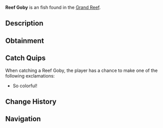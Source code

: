 {{FishInfobox
|image          = Reef Goby.png
|rarity         = Uncommon
|sea            = First Sea
|location       = [[Grand Reef]]
|sublocation    = 
|sources        = Fishing Rod
|radar_location = 
|xp             = 150
|weather        = 
|time           = 
|season         = 
|bait           = Worm
|base_weight    = 3
|base_value     = 200
|weight_range   = 2
|base_chance    = 35
|base_resil     = 80
}}
'''Reef Goby''' is an {{Rarity|Uncommon}} fish found in the [[Grand Reef]].

== Description ==
{{Description|A bottom-dwelling fish that makes its home in abandoned coral holes. They form partnerships with larger reef fish, cleaning parasites off their scales in exchange for protection.|Bestiary Entry}}

== Obtainment ==
{{Description|Look for them in coral crevices.|Bestiary Hint}}
{{Fish Availability|
Grand Reef
|top_rods      = 
Krampus's Rod\270045.55\269545.98;
Magma Rod\261551.52\261067.66;
Plastic Rod\238850.4\238408.54;
Fast Rod\202864.35\297642.98;
Leviathan's Fang Rod\195409.89\140081.91;
Fischer's Rod\179378.38\263184.31;
Adventurer's Rod\178357.25\261686.11;
Flimsy Rod\147922.94\215919.8;
Buddy Bond Rod\177431.72\256997.4;
Ethereal Prism Rod\185888.43\124910.05;
No-Life Rod\182344.73\125908.54;
Seraphic Rod\182142.1\118134.02;
Trident Rod\175900.04\134383.7;
Free Spirit Rod\173371.98\132452.32;
Rod Of The Forgotten Fang\170992.35\114601.75;
Challenger's Rod\167328.89\115800.22;
Rod Of The Exalted One\163697.83\113590.92;
Rod Of The Depths\156692.21\113505.6;
Zeus Rod\154458.03\113367.76;
Verdant Shear Rod\152755.54\113546.05;
Blazebringer Rod\149164.01\113957.97;
Depthseeker Rod\145184.39\114575.41;
Avalanche Rod\136777.21\108322.82;
Volcanic Rod\133796.61\102217.62;
Training Rod\120501.74\200256.93;
Steady Rod\60656.42\45561.84
|recommended   = Ethereal Prism Rod
}}

== Catch Quips ==
When catching a Reef Goby, the player has a chance to make one of the following exclamations:
* So colorful!

== Change History ==
{{Change History|{{subst:Current Version}}}}

== Navigation ==
{{Fish Navbox|Grand Reef}}